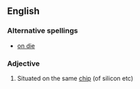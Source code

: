 ==English==

===Alternative spellings===
*[[on die]]

===Adjective===
{{en-adj|-|pos=[[on]]-[[die]]}}

# Situated on the same [[chip]] (of silicon etc)